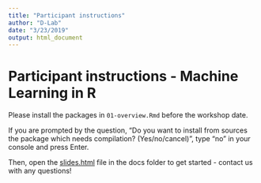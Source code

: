 ```yaml
---
title: "Participant instructions"
author: "D-Lab"
date: "3/23/2019"
output: html_document
---
```


# Participant instructions - Machine Learning in R

Please install the packages in `01-overview.Rmd` before the workshop date.

If you are prompted by the question, "Do you want to install from sources the package which needs compilation? (Yes/no/cancel)", type "no" in your console and press Enter.

Then, open the [slides.html](https://dlab-berkeley.github.io/Machine-Learning-in-R/slides.html#1) file in the docs folder to get started - contact us with any questions!
